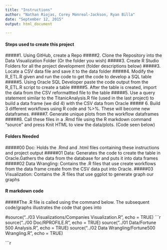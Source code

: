 ```yaml
---
title: "Instructions"
author: "Nathan Riojas, Corey Monreal-Jackson, Ryan Billa"
date: "September 12, 2015"
output: html_document

---
```



#### Steps used to create this project
#####1. Using GitHub, create a Repo
#####2. Clone the Repository into the Data Visualization Folder (Or the folder you wish)
#####3. Create R Studio Folders for all the project development (folder descriptions below)
#####3. Locate a CSV data file and save it to the data folder
#####4. Modify the R_ETL.R given and run the code to get the code to develop a SQL table
#####5. Using Oracle SQL Developer paste the code output from the R_ETL.R script to create a table
#####5. After the table is created, import the data from the CSV reformattted file to the table
#####5. Use a query statement similar to the TitanicAnalysis.R file (used in the last project) to build a data frame (we did 4) with the CSV data from Oracle 
##### 6. Build 3 different workflows using R code and %>%. These will become new dataframes.
#####7. Generate unique plots from the workflow dataframes
#####8. Call these files in a .Rmd file using the R markdown command "source" and press Knit HTML to view the data/plots. (Code seen below)

#### Folders Needed
#####00 Doc: Holds the .Rmd and .html files containing these instructions and project output
#####01 Data: Generates the code to create the table in Oracle.Gathers the data from the database for and puts it into data frames
#####02 Data Wrangling: Contains the .R files that use create workflows from the data frame create from the CSV data put into Oracle.
#####03 Visualization: Contains the .R files that use ggplot to generate graph our graphs


#### R markdown code
#####The .R file is called using the command below. The subsequent code/graphs illustrates the code that goes into

#source("../03 Visualizations/Companies Visualization.R", echo = TRUE)
```r
source("../00 Doc/RPROFILE.R", echo = TRUE)
source("../01 Data/Fortune 500 Analysis.R", echo = TRUE)
source("../02 Data Wrangling/Fortune500 Wrangling.R", echo = TRUE)

```r
